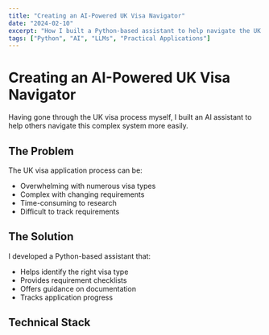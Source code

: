```yaml
---
title: "Creating an AI-Powered UK Visa Navigator"
date: "2024-02-10"
excerpt: "How I built a Python-based assistant to help navigate the UK visa application process"
tags: ["Python", "AI", "LLMs", "Practical Applications"]
---
```


# Creating an AI-Powered UK Visa Navigator

Having gone through the UK visa process myself, I built an AI assistant to help others navigate this complex system more easily.

## The Problem

The UK visa application process can be:
- Overwhelming with numerous visa types
- Complex with changing requirements
- Time-consuming to research
- Difficult to track requirements

## The Solution

I developed a Python-based assistant that:
- Helps identify the right visa type
- Provides requirement checklists
- Offers guidance on documentation
- Tracks application progress

## Technical Stack 